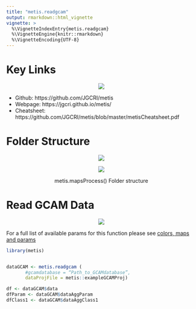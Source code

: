 ```yaml
---
title: "metis.readgcam"
output: rmarkdown::html_vignette
vignette: >
  %\VignetteIndexEntry{metis.readgcam}
  %\VignetteEngine{knitr::rmarkdown}
  %\VignetteEncoding{UTF-8}
---
```



<!-------------------------->
<!-------------------------->
# Key Links
<p align="center"> <img src="vignetteFigs/metisHeaderThick.PNG"></p>
<!-------------------------->
<!-------------------------->

- Github: https://github.com/JGCRI/metis
- Webpage: https://jgcri.github.io/metis/
- Cheatsheet: https://github.com/JGCRI/metis/blob/master/metisCheatsheet.pdf



<!-------------------------->
<!-------------------------->
# Folder Structure
<p align="center"> <img src="vignettefigs/metisHeaderThick.PNG"></p>
<!-------------------------->
<!-------------------------->

<p align="center"> <img src="vignettefigs/readGCAM_structure.PNG"></p>
<p align="center"> metis.mapsProcess() Folder structure </p>



<!-------------------------->
<!-------------------------->
# Read GCAM Data
<p align="center"> <img src="vignettefigs/metisHeaderThick.PNG"></p>
<!-------------------------->
<!-------------------------->

For a full list of available params for this function please see [colors, maps and params](https://jgcri.github.io/metis/articles/vignette_colorsMapsParams/#params-1.html)

```r
library(metis)


dataGCAM <- metis.readgcam (
       #gcamdatabase = “Path_to_GCAMdatabase”,
       dataProjFile = metis::exampleGCAMProj)

df <- dataGCAM$data
dfParam <- dataGCAM$dataAggParam
dfClass1 <- dataGCAM$dataAggClass1
```  

